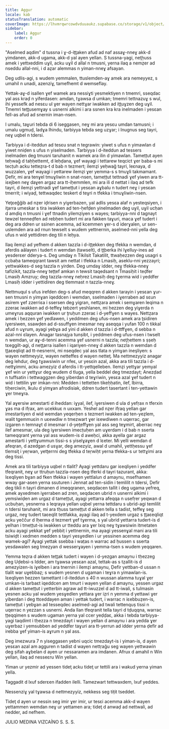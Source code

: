 ```yaml
---
title: Aggur
locale: kab
statusTranslation: automatic
coverImage: https://lhvmrqwrcowdvduuaukz.supabase.co/storage/v1/object/public/strapi-uploads/small_cover-educacion-fundamental.webp-2d51a7828a2b1309555be27f7e2a61a0.webp
sidebar:
    label: Aggur
    order: 0
---
```

"Aselmed aqdim" d tussna i ɣ-d-iţţaken afud ad naf assaɣ-nneɣ akk-d yimdanen, akk-d ugama, akk-d yal ayen yellan. S tussna-yagi, neţḥuss amek i yettxeddim uɣil, acku uɣil d allal n tmusni, yerna ilaq a nemẓer ad nseddu allal-nni, i d aẓar alemmas n yiman-nneɣ afsayan.

Deg udlis-agi, s wudem yemmalen, ttuslemden-aɣ amek ara nemeyyez, s umahil n unadi, azenziɣ, tamefhemt d wemseflay.

Yettak-aɣ-d isallen ɣef wamek ara nessiɣti yesmektiyen n tmemri, sseqdac yal ass kraḍ n yiferdasen: amdan, tɣawsa d umkan; tmemri tettnazuɣ s wul, ihi yessefk ad nesɛu ul ɣer wayen nettɣar iwakken ad iţţuɣzen deg uɣil. Tmemri teţţusemɣay s usnerni alkimi i ara ssnen kra kra inelmaden i yesɛan fell-as afud ad snernin iman-nsen.

I umalu, taɣuri tebda di 6 iseggasen, neɣ mi ara yesɛu umdan tamusni; i umalu ugmuḍ, ladɣa Ihindu, tarbiyya tebda seg uzɣar; i Inugnus seg tayri, neɣ uqbel n tdersi.

Tarbiyya i d-iteddun ad tesɛu snat n tegrawin: yiwet s ufus n yimawlan d yiwet nniḍen s ufus n yiselmaden. Tarbiyya i d-iteddun ad tessers inelmaden deg tmusni taruhanit n wamek ara ilin d yimawlan. Tameṭṭut ayen teḥwaǧ d taḥḥettemt, d leḥḍana, ɣef wayagi i tettarew teqcict ɣer baba-s mi tecṭuh acku tetteẓra-t d bab n tezmert; ilemẓi yeḥwaǧ tayri, leɛnaya, d wuzzalen, ɣef wayagi i yettarew ilemẓi ɣer yemma-s s tmuɣli takmamant. Ḍefir, mi ara tenɣel tmuɣliwin n snat-nsen, tameṭṭut tettnadi ɣef yiwen ara tt-iɛejben neɣ daɣen argaz ara tt-iḥemmlen, mi ara ili d nettat i ilaq ad tefk tayri, d ilemẓi yettnadi ɣef tameṭṭut i yesɛan aɣbalu n tudert neɣ i yesɛan tmerrit; i wiyaḍ, tettwaqdec teskert d teɣri n tfekka i tmuɣliwin-nsen.

Yeţɛeğğib ad nẓer iḍrisen n yiɣerbazen, yal adlis yesɛa alaf n yesteqsiyen, i iţarra umeskar s tira iwakken ad ten-ḥefḍen yinelmaden deg uɣil, uɣil ucḥan d amḍiq n tmusni i ɣef ttnadin yilemẓiyen s wayes; tarbiyya-nni d tagnayt tewzel tenneḍfen ad rebḥen tudert mi ara fakken taɣuri, maca ɣef tudert i deg ara ddren ur ssinen acemma, ad kcemmen ɣer-s d iderɣalen, ur sen-uslemden ara ad rnun tewselt s wudem yettnernin, aselmed-nni yella deg ufus n wid yettidiren deg tili n leḥya.

Ilaq ilemẓi ad yefhem d akken tazzla i d-iţţekken deg tfekka n wemdan, d aferdis aâlayen i tudert n wemdan (tawselt), d ţţberka ihi lɣelluy-ines ad yesderɛer dderya-s. Deg umdaɣ n Tikilsit Takatilit, ttwaḥezzen deg usagri s ccbaḥa tameqqrant tawsit am nettat i tfekka n Lmasiḥ, aseklu-nni yezzayri; yettwakkes-d seg tazzla n yirden. Deg umdaɣ idder, neɣ tfekka-nneɣ tafizikit, tazzla-nneɣ teṭṭef amkan n tewsit taqedsant n Tmasiḥit i teḍfer Lmasiḥ Amzruy; deg tazzla-nneɣ neḥrez Lmasiḥ deg tɣerma wid i yeddfer Lmasiḥ idder i yettidiren deg tlemmast n tazzla-nneɣ.

Nettmuqul s ufus irefden deg-s afud meqqren d akken tarayin i yesɛan ɣur-sen tmusni n yimɣan iqeddcen i wemdan, sselmaden i iɣerraben ad sεun asirem ɣef zzerriεa i ssersen deg yigran, nettẓara amek i semɣaren leqima n zzeraɛ iwakken ad d-teffeɣ tebzert yeshlanen, mi ḥezzen deg yiɣerda n umeɣrus aqquran iwakken ur ţruḥun zzeraɛ i d-yeffɣen s wayes. Nettẓara amek i ḥezzen ɣef yedlawen, i yeddmen deg ufus-nsen amek ara ţsidiren iɣersiwen, ssawḍen ad d-ssuffɣen imesmar neɣ aseqqa i yufan 100 n tikkal afud n uɣrum, ayagi yebɣa ad yini d akken d tazzla i d-ttffɣen, d sebba n azal-nni ɛlayen. Anagar tasnajya tunṣibt, i yeddmen deg ufus-nsen i twselt n wemdan, ur aɣ-d-tenni acemma ɣef usnerni n tazzla; neţḥettem s ṣṣeḥ tɛeggilt-agi, d neţţarra isallen i iqariyen-nneɣ d akken tazzla n wemdan d ţţaɛeqliqt ad tt-nesnerni, mi nseqdec yal ass tlata n yimɣan ineşliyen: s wayen nettmeyyiz, wayen netteffes d wayen netteţ. Ma nettmezyyiz anagar deg lehdur, deg tɣawsiwin ur nfeɛ, ur yesɛin azal, akka ara tili tazzla i d-nettɣimmi, acku amezyiz d aferdis i tt-yettqelleben. Ilemẓi yettɣar yemyal ɣef win ur yettɣur deg wudem d tluga, yella beddel deg tmezdayt; Anezḍad n tuffsatin i tettwaggzen deg yiberdan d teɣriwin, yesɛa azal ɣef tudert n wid i tettilin ɣer imkan-nni: Medden i tettetten tikeḥḥatin, ilef, lbirra, tiḥerciwin, lkulu d yimɣan afrodisiak, ddren tudert tasertant i ten-yettawin ɣer tmeɣra.

Yal aɣersiw amestarti d iheddan: iɣyal, ilef, iɣersiwen d ula d yefṛax n tferxin ɣas ma d ifṛax, am ucekkuɛ n uxxam. Yeshel ad nẓer ifṛaq yellan gar imestartiyen d wid wemdan yeqerḥen s tezmert iwakken ad ten-yeẓlem, walit tgemmuεin n uɛewdiw n tmezwart ɣer iɛewdiwen n uqerrac, gar izgaren n temnaɣt d imesmar i d-yeţeffɣen yal ass seg teɣmirt, aberrac neɣ ilef amesmar, ula deg iɣersiwen imecṭuḥen am uɣerdam i d bab n sserta tameqqrant yerna yal ass wudem-is d aweḥci, akka ayella gar argaz amestarti i yettɣummun tissi-s s yiselɣaɣen d lɛeter. Mi yelli wemdan d afeqran, d azedgan d usɣar, deg amezyiz, awal d umahil, yettḥessu ɣef tlemsiţ i yeṛwan, yetţerrni deg tfekka d teṛwiḥt yerna tfekka-s ur tettɣimi ara deg tissi.

Amek ara tili tarbiyya uqbel n tlalit? Ayagi yettdaru gar iɛeqliyen i yeddfer tfeqranit, neɣ ur ttruḥun tazzla-nsen deg tferki d tayri tazurant, akka: Iɛeqliyen bɣan ad fken tfekka i wayen yettlalun d amaynu, msefhamen wway gar-asen yerna ssuturen i Jennat ad ten-sidin i temlilit n tdersi, Ḍefir deg tikli n tayri dimanen d imeqqranen, seqdacen tallit i deg ugama yefreq, amek ayxedmen iɣerraben ad zren, seqdacen ubrid n usnerni alkimi i yemsiwiḍen am urgaz d tameṭṭut, ayagi yettarra afeqqa n usefṛer yeqwan d ucbuḥan, yesnerna s leqraya yellan uqbel yerna tettdaru s ubrid-agi temlilit n tdersi taruhanit, mi ara tḥuss tameṭṭut d akken tella s tadist, teffeɣ seg urgaz, neɣ tudert taɛeqlit tettfakka, ayagi ilaq ad t-yexdem urgaz s ţţaɛeqliqt acku yeččur d lḥerma d tezmert ɣef tɣerma, s yal ubrid yettarra tudert-is d yelhan i tmeṭṭut-is iwakken ur tteddu ara ɣer lxiq neɣ tɣawsiwin itmetaten acku ayagi yekkat ɣef yebbiṭ i yettnernin, ma ayagi yessenɣal mani ara tili tsiwiḍt i xedmen medden s tayri yesɣedlen i ur yessinen acemma deg wamek-agi? Ayagi yettak ssebba i waṭas n warrac ad ḥussen s sserta yesdawalen seg tmeẓyan d wesserɣayen i yemma-tsen s wudem yeqqaren.

Yemma teẓra d akken teţţak tudert i wayen i d-yezgan amaynu i tḥezzeg deg Uḍebsi-s Idder, am tɣawsa yesɛan azal, tettak-as s tẓallit-is d amezyizen-is iɣelben i ara tnernin i ilemẓi amaynu, Ḍefir yettban-d ussan n tlalit war uɣebbaẓ; s wudem yesnen d ugaman i teɣra n yimawlan-is. Iɛeqliyen ḥezzen tamettant i d-iteddun s 40 n wussan alamma tuɣal ɣer umkan-is tarbaεt iqeddcen am tmurt i wayen yellan d amaynu, yessen urgaz d akken tameṭṭut i yetterbin agraw ad tt-iwuzzel d ad tt-iwali, s tulmasin yesnen acku yal wudem yesɣedlen yettara ɣer iẓri n yemma d yettawi ɣer yiberdan i deg ttɛeddayen aman i yettak tudert, i warrac n iɛebbuẓen-is, tameṭṭut i yebɣan ad tesseqdec aselmed-agi ad twali tettenquṣ tissi n uqerrac n yezzan s usnerni. Anda llan tfeqranit tella tayri d tḍuqqna, warrac ṭṭeqqimen s wudem ugaman yerna yal ccer yeḍḍaɛ, akka i tebda tarbiyya-yagi taqdimt i tḥezza n tmezdayt i wayen yellan d amaynu i ara yedda ɣer uɣerbaz i yemsubben ad yeddfer taɣuri ara tt-yerrun ad idder yerna ḍefir ad irebba ɣef yiman-is aɣrum n yal ass.

Deg imezwura 7 n yiseggasen yebni uqcic tmezdayt-is i yiman-is, d ayen yesɛan azal am agguren n tadist d wayen nettṛağu seg wayen yettwawin deg ṣifah aɣbelan d ayen ur nessaramen ara imdanen. Afrux d amahil n Win yellan, ilaq ad nesseɛru Win yellan.

Yiman ur yezmir ad yessen tideţ acku tideţ ur tettili ara i wakud yerna yiman yella.

Taggadit d lxuf sderɛen ifadden ilelli. Tamezwart tettwaxdem, lxuf yeddes.

Nessenziɣ yal tɣawsa d nettmezyyiz, nekkess seg tiṭit tseddet.

Tideţ d ayen ur nessin seg imir ɣer imir, ur tesɛi acemma akk-d wayen yettammen wemdan neɣ ur yettamen ara; tideţ d anwaḍ ad nettwali, ad nedder, ad nefhem.

JULIO MEDINA VIZCAÍNO
S. S. S.
